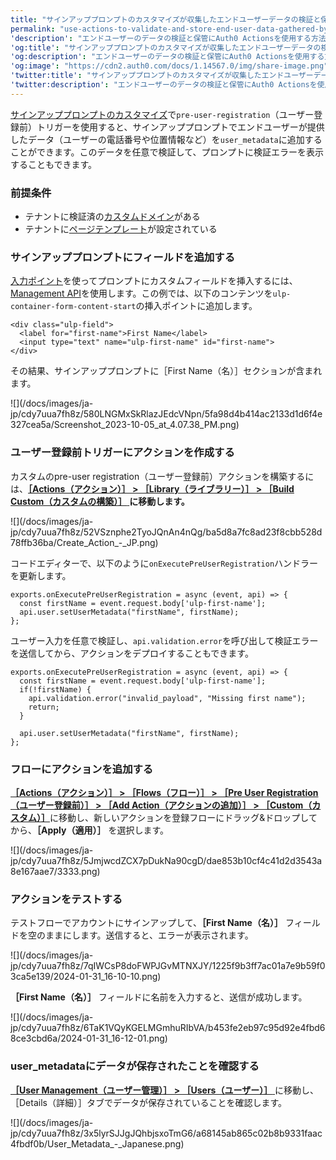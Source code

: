 ---
title: "サインアッププロンプトのカスタマイズが収集したエンドユーザーデータの検証と保管にアクションを使用する (1)"
permalink: "use-actions-to-validate-and-store-end-user-data-gathered-by-signup-prompt"
'description': "エンドユーザーのデータの検証と保管にAuth0 Actionsを使用する方法について説明します。"
'og:title': "サインアッププロンプトのカスタマイズが収集したエンドユーザーデータの検証と保管にアクションを使用する (1)"
'og:description': "エンドユーザーのデータの検証と保管にAuth0 Actionsを使用する方法について説明します。"
'og:image': "https://cdn2.auth0.com/docs/1.14567.0/img/share-image.png"
'twitter:title': "サインアッププロンプトのカスタマイズが収集したエンドユーザーデータの検証と保管にアクションを使用する (1)"
'twitter:description': "エンドユーザーのデータの検証と保管にAuth0 Actionsを使用する方法について説明します。"
---

[サインアッププロンプトのカスタマイズ](/docs/ja-jp/customize/login-pages/universal-login/customize-signup-and-login-prompts)で`pre-user-registration`（ユーザー登録前）トリガーを使用すると、サインアッププロンプトでエンドユーザーが提供したデータ（ユーザーの電話番号や位置情報など）を`user_metadata`に追加することができます。このデータを任意で検証して、プロンプトに検証エラーを表示することもできます。

### 前提条件

* テナントに検証済の[カスタムドメイン](/docs/ja-jp/customize/custom-domains)がある
* テナントに[ページテンプレート](/docs/ja-jp/customize/login-pages/universal-login/customize-templates)が設定されている

### サインアッププロンプトにフィールドを追加する

[入力ポイント](https://auth0.com/docs/sign-up-prompt-customizations#-signup-prompt-entry-points)を使ってプロンプトにカスタムフィールドを挿入するには、[Management API](https://auth0.com/docs/api/management/v2/prompts/put-custom-text-by-language)を使用します。この例では、以下のコンテンツを`ulp-container-form-content-start`の挿入ポイントに追加します。

``` lines
<div class="ulp-field">
  <label for="first-name">First Name</label>
  <input type="text" name="ulp-first-name" id="first-name">
</div>
```

その結果、サインアッププロンプトに［First Name（名）］セクションが含まれます。

<Frame>![](/docs/images/ja-jp/cdy7uua7fh8z/580LNGMxSkRlazJEdcVNpn/5fa98d4b414ac2133d1d6f4e327cea5a/Screenshot_2023-10-05_at_4.07.38_PM.png)</Frame>

### ユーザー登録前トリガーにアクションを作成する

カスタムのpre-user registration（ユーザー登録前）アクションを構築するには、[**［Actions（アクション）］ > ［Library（ライブラリー）］ > ［Build Custom（カスタムの構築）］** ](https://manage.auth0.com/dashboard/us/dev-6endizjt/actions/library)**に移動します。**

<Frame>![](/docs/images/ja-jp/cdy7uua7fh8z/52VSznphe2TyoJQnAn4nQg/ba5d8a7fc8ad23f8cbb528d78ffb36ba/Create_Action_-_JP.png)</Frame>

コードエディターで、以下のように`onExecutePreUserRegistration`ハンドラーを更新します。

``` lines
exports.onExecutePreUserRegistration = async (event, api) => {
  const firstName = event.request.body['ulp-first-name'];
  api.user.setUserMetadata("firstName", firstName);
};
```

ユーザー入力を任意で検証し、`api.validation.error`を呼び出して検証エラーを送信してから、アクションをデプロイすることもできます。

``` lines
exports.onExecutePreUserRegistration = async (event, api) => {
  const firstName = event.request.body['ulp-first-name'];
  if(!firstName) {
    api.validation.error("invalid_payload", "Missing first name");
    return;
  }

  api.user.setUserMetadata("firstName", firstName);
};
```

### フローにアクションを追加する

[**［Actions（アクション）］ > ［Flows（フロー）］ > ［Pre User Registration（ユーザー登録前）］ > ［Add Action（アクションの追加）］ > ［Custom（カスタム）］**](https://manage.auth0.com/dashboard/us/dev-6endizjt/actions/flows/pre-user-signup/)に移動し、新しいアクションを登録フローにドラッグ&ドロップしてから、**［Apply（適用）］** を選択します。

<Frame>![](/docs/images/ja-jp/cdy7uua7fh8z/5JmjwcdZCX7pDukNa90cgD/dae853b10cf4c41d2d3543a8e167aae7/3333.png)</Frame>

### アクションをテストする

テストフローでアカウントにサインアップして、**［First Name（名）］** フィールドを空のままにします。送信すると、エラーが表示されます。

<Frame>![](/docs/images/ja-jp/cdy7uua7fh8z/7qIWCsP8doFWPJGvMTNXJY/1225f9b3ff7ac01a7e9b59f03ca5e139/2024-01-31_16-10-10.png)</Frame>

**［First Name（名）］** フィールドに名前を入力すると、送信が成功します。

<Frame>![](/docs/images/ja-jp/cdy7uua7fh8z/6TaK1VQyKGELMGmhuRIbVA/b453fe2eb97c95d92e4fbd68ce3cbd6a/2024-01-31_16-12-01.png)</Frame>

### user_metadataにデータが保存されたことを確認する

[**［User Management（ユーザー管理）］ > ［Users（ユーザー）］** ](https://manage.auth0.com/dashboard/us/dev-6endizjt/users)に移動し、［Details（詳細）］タブでデータが保存されていることを確認します。

<Frame>![](/docs/images/ja-jp/cdy7uua7fh8z/3x5lyrSJJgJQhbjsxoTmG6/a68145ab865c02b8b9331faac4fbdf0b/User_Metadata_-_Japanese.png)</Frame>

